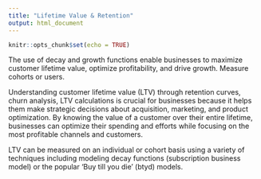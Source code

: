 ```yaml
---
title: "Lifetime Value & Retention"
output: html_document
---
```


```r
knitr::opts_chunk$set(echo = TRUE)
```

The use of decay and growth functions enable businesses to maximize customer lifetime value, optimize profitability, and drive growth. Measure cohorts or users.

<!--more-->

Understanding customer lifetime value (LTV) through retention curves, churn analysis, LTV calculations is crucial for businesses because it helps them make strategic decisions about acquisition, marketing, and product optimization. By knowing the value of a customer over their entire lifetime, businesses can optimize their spending and efforts while focusing on the most profitable channels and customers.

LTV can be measured on an individual or cohort basis using a variety of techniques including modeling decay functions (subscription business model) or the popular 'Buy till you die' (btyd) models.